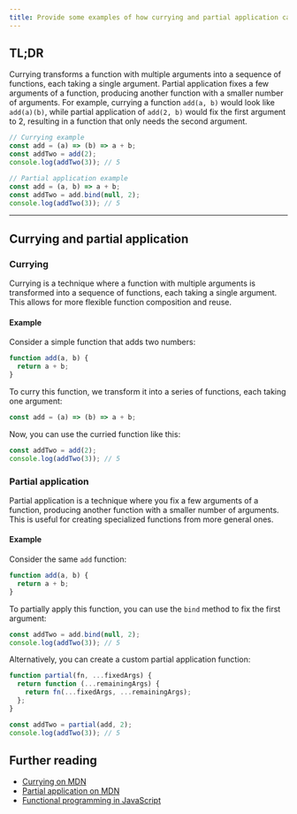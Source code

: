 ```yaml
---
title: Provide some examples of how currying and partial application can be used
---
```


## TL;DR

Currying transforms a function with multiple arguments into a sequence of functions, each taking a single argument. Partial application fixes a few arguments of a function, producing another function with a smaller number of arguments. For example, currying a function `add(a, b)` would look like `add(a)(b)`, while partial application of `add(2, b)` would fix the first argument to 2, resulting in a function that only needs the second argument.

```js
// Currying example
const add = (a) => (b) => a + b;
const addTwo = add(2);
console.log(addTwo(3)); // 5

// Partial application example
const add = (a, b) => a + b;
const addTwo = add.bind(null, 2);
console.log(addTwo(3)); // 5
```

---

## Currying and partial application

### Currying

Currying is a technique where a function with multiple arguments is transformed into a sequence of functions, each taking a single argument. This allows for more flexible function composition and reuse.

#### Example

Consider a simple function that adds two numbers:

```js
function add(a, b) {
  return a + b;
}
```

To curry this function, we transform it into a series of functions, each taking one argument:

```js
const add = (a) => (b) => a + b;
```

Now, you can use the curried function like this:

```js
const addTwo = add(2);
console.log(addTwo(3)); // 5
```

### Partial application

Partial application is a technique where you fix a few arguments of a function, producing another function with a smaller number of arguments. This is useful for creating specialized functions from more general ones.

#### Example

Consider the same `add` function:

```js
function add(a, b) {
  return a + b;
}
```

To partially apply this function, you can use the `bind` method to fix the first argument:

```js
const addTwo = add.bind(null, 2);
console.log(addTwo(3)); // 5
```

Alternatively, you can create a custom partial application function:

```js
function partial(fn, ...fixedArgs) {
  return function (...remainingArgs) {
    return fn(...fixedArgs, ...remainingArgs);
  };
}

const addTwo = partial(add, 2);
console.log(addTwo(3)); // 5
```

## Further reading

- [Currying on MDN](https://developer.mozilla.org/en-US/docs/Glossary/Currying)
- [Partial application on MDN](https://developer.mozilla.org/en-US/docs/Glossary/Partial_application)
- [Functional programming in JavaScript](https://eloquentjavascript.net/1st_edition/chapter6.html)
